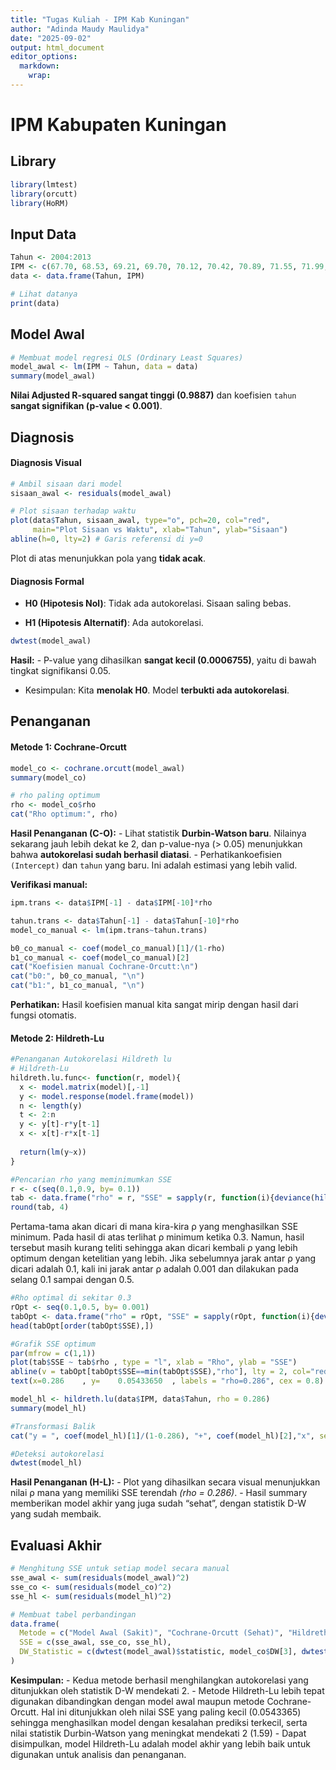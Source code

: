 ```yaml
---
title: "Tugas Kuliah - IPM Kab Kuningan"
author: "Adinda Maudy Maulidya"
date: "2025-09-02"
output: html_document
editor_options: 
  markdown: 
    wrap:
---
```

# IPM Kabupaten Kuningan

## Library

```r
library(lmtest)
library(orcutt)
library(HoRM)
```

## Input Data

```r
Tahun <- 2004:2013
IPM <- c(67.70, 68.53, 69.21, 69.70, 70.12, 70.42, 70.89, 71.55, 71.99, 72.47)
data <- data.frame(Tahun, IPM)

# Lihat datanya
print(data)
```

## Model Awal

```r
# Membuat model regresi OLS (Ordinary Least Squares)
model_awal <- lm(IPM ~ Tahun, data = data)
summary(model_awal)
```
**Nilai Adjusted R-squared sangat tinggi (0.9887)** dan koefisien
`tahun` **sangat signifikan (p-value \< 0.001)**.

## Diagnosis

#### Diagnosis Visual

```r
# Ambil sisaan dari model
sisaan_awal <- residuals(model_awal)

# Plot sisaan terhadap waktu
plot(data$Tahun, sisaan_awal, type="o", pch=20, col="red",
     main="Plot Sisaan vs Waktu", xlab="Tahun", ylab="Sisaan")
abline(h=0, lty=2) # Garis referensi di y=0
```

Plot di atas menunjukkan pola yang **tidak acak**.

#### Diagnosis Formal

-   **H0 (Hipotesis Nol)**: Tidak ada autokorelasi. Sisaan saling bebas.

-   **H1 (Hipotesis Alternatif)**: Ada autokorelasi.

```r
dwtest(model_awal)
```

**Hasil:** - P-value yang dihasilkan **sangat kecil (0.0006755)**, yaitu
di bawah tingkat signifikansi 0.05.

-   Kesimpulan: Kita **menolak H0**. Model **terbukti ada
    autokorelasi**.

## Penanganan

#### Metode 1: Cochrane-Orcutt

```r
model_co <- cochrane.orcutt(model_awal)
summary(model_co)

# rho paling optimum
rho <- model_co$rho
cat("Rho optimum:", rho)
```

**Hasil Penanganan (C-O):** 
- Lihat statistik **Durbin-Watson baru**.
Nilainya sekarang jauh lebih dekat ke 2, dan p-value-nya (\> 0.05) menunjukkan bahwa **autokorelasi sudah berhasil diatasi**. 
- Perhatikankoefisien `(Intercept)` dan `tahun` yang baru. Ini adalah estimasi yang
lebih valid.

**Verifikasi manual:**

```r
ipm.trans <- data$IPM[-1] - data$IPM[-10]*rho

tahun.trans <- data$Tahun[-1] - data$Tahun[-10]*rho
model_co_manual <- lm(ipm.trans~tahun.trans)

b0_co_manual <- coef(model_co_manual)[1]/(1-rho)
b1_co_manual <- coef(model_co_manual)[2]
cat("Koefisien manual Cochrane-Orcutt:\n")
cat("b0:", b0_co_manual, "\n")
cat("b1:", b1_co_manual, "\n")
```

**Perhatikan:** Hasil koefisien manual kita sangat mirip dengan hasil
dari fungsi otomatis.

#### Metode 2: Hildreth-Lu

```r
#Penanganan Autokorelasi Hildreth lu
# Hildreth-Lu
hildreth.lu.func<- function(r, model){
  x <- model.matrix(model)[,-1]
  y <- model.response(model.frame(model))
  n <- length(y)
  t <- 2:n
  y <- y[t]-r*y[t-1]
  x <- x[t]-r*x[t-1]
  
  return(lm(y~x))
}

#Pencarian rho yang meminimumkan SSE
r <- c(seq(0.1,0.9, by= 0.1))
tab <- data.frame("rho" = r, "SSE" = sapply(r, function(i){deviance(hildreth.lu.func(i, model_awal))}))
round(tab, 4)
```

Pertama-tama akan dicari di mana kira-kira ρ yang menghasilkan SSE
minimum. Pada hasil di atas terlihat ρ minimum ketika 0.3. Namun, hasil
tersebut masih kurang teliti sehingga akan dicari kembali ρ yang lebih
optimum dengan ketelitian yang lebih. Jika sebelumnya jarak antar ρ yang
dicari adalah 0.1, kali ini jarak antar ρ adalah 0.001 dan dilakukan
pada selang 0.1 sampai dengan 0.5.

```r
#Rho optimal di sekitar 0.3
rOpt <- seq(0.1,0.5, by= 0.001)
tabOpt <- data.frame("rho" = rOpt, "SSE" = sapply(rOpt, function(i){deviance(hildreth.lu.func(i, model_awal))}))
head(tabOpt[order(tabOpt$SSE),])
```

```r
#Grafik SSE optimum
par(mfrow = c(1,1))
plot(tab$SSE ~ tab$rho , type = "l", xlab = "Rho", ylab = "SSE")
abline(v = tabOpt[tabOpt$SSE==min(tabOpt$SSE),"rho"], lty = 2, col="red",lwd=2)
text(x=0.286	, y=	0.05433650	, labels = "rho=0.286", cex = 0.8)
```

```r
model_hl <- hildreth.lu(data$IPM, data$Tahun, rho = 0.286)
summary(model_hl)
```

```r
#Transformasi Balik
cat("y = ", coef(model_hl)[1]/(1-0.286), "+", coef(model_hl)[2],"x", sep = "")
```

```r
#Deteksi autokorelasi
dwtest(model_hl)
```

**Hasil Penanganan (H-L):** 
- Plot yang dihasilkan secara visual menunjukkan nilai ρ mana yang memiliki SSE terendah *(rho = 0.286)*. 
- Hasil summary memberikan model akhir yang juga sudah "sehat", dengan statistik D-W yang sudah membaik.

## Evaluasi Akhir

```r
# Menghitung SSE untuk setiap model secara manual
sse_awal <- sum(residuals(model_awal)^2)
sse_co <- sum(residuals(model_co)^2)
sse_hl <- sum(residuals(model_hl)^2)

# Membuat tabel perbandingan
data.frame(
  Metode = c("Model Awal (Sakit)", "Cochrane-Orcutt (Sehat)", "Hildreth-Lu (Sehat)"),
  SSE = c(sse_awal, sse_co, sse_hl),
  DW_Statistic = c(dwtest(model_awal)$statistic, model_co$DW[3], dwtest(model_hl)$statistic)
)
```

**Kesimpulan:** 
- Kedua metode berhasil menghilangkan autokorelasi yang ditunjukkan oleh statistik D-W mendekati 2. 
- Metode Hildreth-Lu lebih tepat digunakan dibandingkan dengan model awal maupun metode Cochrane-Orcutt. Hal ini ditunjukkan oleh nilai SSE yang paling kecil (0.0543365) sehingga menghasilkan model dengan kesalahan prediksi terkecil, serta nilai statistik Durbin-Watson yang meningkat mendekati 2 (1.59) 
- Dapat disimpulkan, model Hildreth-Lu adalah model akhir yang lebih baik untuk digunakan untuk analisis dan penanganan.

